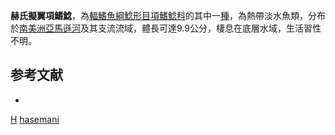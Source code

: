 {{Speciesbox
| taxon = Pseudepapterus hasemani
| binomial_authority = [[Steindachner|Steindachner]], 1915
| status = NE
| status_system = IUCN3.1
| synonyms = *'' Auchenipterus hasemani '', <small>Steindachner, 1915</small>
}}

'''赫氏擬翼項鰭鯰'''，為[[輻鰭魚綱|輻鰭魚綱]][[鯰形目|鯰形目]][[項鰭鯰科|項鰭鯰科]]的其中一[[種|種]]，為熱帶淡水魚類，分布於[[南美洲|南美洲]][[亞馬遜河|亞馬遜河]]及其支流流域，體長可達9.9公分，棲息在底層水域，生活習性不明。

==参考文献==
*{{FishBase_species|genus=Pseudepapterus|species=hasemani |year=2015|month=5}}

{{Taxonbar}}

[[Category:1915年描述的鱼类|H]]
[[Category:擬翼項鰭鯰屬|hasemani]]